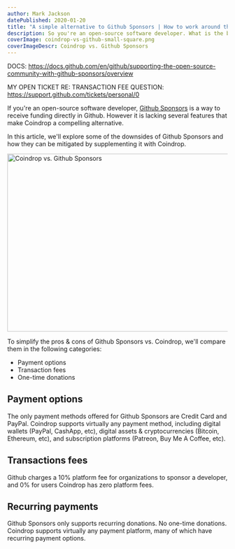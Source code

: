 ```yaml
---
author: Mark Jackson
datePublished: 2020-01-20
title: "A simple alternative to Github Sponsors | How to work around the downsides of Github Sponsors"
description: So you're an open-source software developer. What is the best way to fund your work? In this article we compare the pros & cons of using Coindrop and Github Sponsors, or a combination of the two.
coverImage: coindrop-vs-github-small-square.png
coverImageDescr: Coindrop vs. Github Sponsors
---
```


DOCS: https://docs.github.com/en/github/supporting-the-open-source-community-with-github-sponsors/overview

MY OPEN TICKET RE: TRANSACTION FEE QUESTION: https://support.github.com/tickets/personal/0

If you're an open-source software developer, [Github Sponsors](https://github.com/sponsors) is a way to receive funding directly in Github. However it is lacking several features that make Coindrop a compelling alternative.

In this article, we'll explore some of the downsides of Github Sponsors and how they can be mitigated by supplementing it with Coindrop.

<Image src="/blog-content/github-sponsors-alternative/coindrop-vs-github-sponsors.png" height="407" width="750" alt="Coindrop vs. Github Sponsors" />

To simplify the pros & cons of Github Sponsors vs. Coindrop, we'll compare them in the following categories:
- Payment options
- Transaction fees
- One-time donations

## Payment options

The only payment methods offered for Github Sponsors are Credit Card and PayPal.
Coindrop supports virtually any payment method, including digital wallets (PayPal, CashApp, etc), digital assets & cryptocurrencies (Bitcoin, Ethereum, etc), and subscription platforms (Patreon, Buy Me A Coffee, etc).

## Transactions fees

Github charges a 10% platform fee for organizations to sponsor a developer, and 0% for users
Coindrop has zero platform fees.

## Recurring payments

Github Sponsors only supports recurring donations. No one-time donations.
Coindrop supports virtually any payment platform, many of which have recurring payment options.

## 